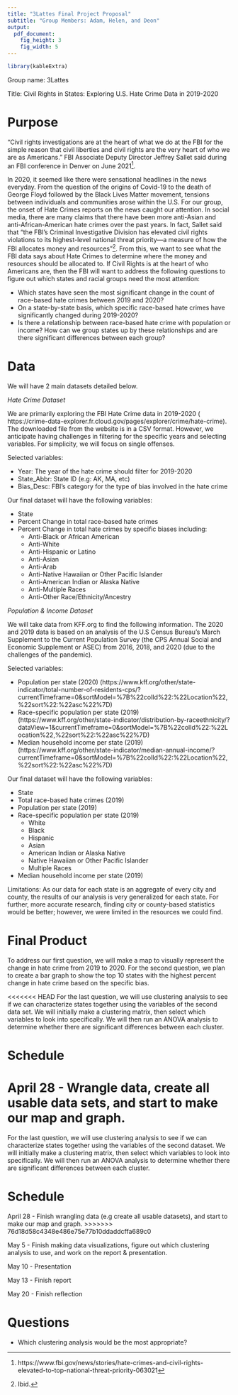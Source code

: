 ```yaml
---
title: "3Lattes Final Project Proposal"
subtitle: "Group Members: Adam, Helen, and Deon"
output: 
  pdf_document:
    fig_height: 3
    fig_width: 5
---
```


```r
library(kableExtra)
```

<!-- Change the title to "Shiny Proposal for Group A# or B#", depending on your section, with your # -->

<!-- For the Revised proposal, add "Revised" to the title -->

Group name: 3Lattes

<!-- The group name will be used as the name of your group repo for both group projects. -->


Title: Civil Rights in States: Exploring U.S. Hate Crime Data in 2019-2020

<!-- The tentative title of your shiny project -->

# Purpose

<!-- Describe the general topic/phenomena you want to explore, as well as some questions that you hope to address. -->

“Civil rights investigations are at the heart of what we do at the FBI for the simple reason that civil liberties and civil rights are the very heart of who we are as Americans.” FBI Associate Deputy Director Jeffrey Sallet said during an FBI conference in Denver on June 2021^[https://www.fbi.gov/news/stories/hate-crimes-and-civil-rights-elevated-to-top-national-threat-priority-063021].

In 2020, it seemed like there were sensational headlines in the news everyday. From the question of the origins of Covid-19 to the death of George Floyd followed by the Black Lives Matter movement, tensions between individuals and communities arose within the U.S. For our group, the onset of Hate Crimes reports on the news caught our attention. In social media, there are many claims that there have been more anti-Asian and anti-African-American hate crimes over the past years. In fact, Sallet said that “the FBI’s Criminal Investigative Division has elevated civil rights violations to its highest-level national threat priority—a measure of how the FBI allocates money and resources”^[Ibid.]. From this, we want to see what the FBI data says about Hate Crimes to determine where the money and resources should be allocated to. If Civil Rights is at the heart of who Americans are, then the FBI will want to address the following questions to figure out which states and racial groups need the most attention:

+ Which states have seen the most significant change in the count of race-based hate crimes between 2019 and 2020?
+ On a state-by-state basis, which specific race-based hate crimes have significantly changed during 2019-2020?
+ Is there a relationship between race-based hate crime with population or income? How can we group states up by these relationships and are there significant differences between each group?

# Data 

<!-- Identify one or more data sources that could be used in the project. What form is the data in (downloadable csv file? needs to be scraped from web?)? What do you imagine will be challenging about ingesting and/or wrangling the data? -->

We will have 2 main datasets detailed below.

_Hate Crime Dataset_

We are primarily exploring the FBI Hate Crime data in 2019-2020 ( https://crime-data-explorer.fr.cloud.gov/pages/explorer/crime/hate-crime). The downloaded file from the website is in a CSV format. However, we anticipate having challenges in filtering for the specific years and selecting variables. For simplicity, we will focus on single offenses.

Selected variables:

+ Year: The year of the hate crime should filter for 2019-2020
+ State_Abbr: State ID (e.g: AK, MA, etc)
+ Bias_Desc: FBI’s category for the type of bias involved in the hate crime

Our final dataset will have the following variables:

+ State
+ Percent Change in total race-based hate crimes
+ Percent Change in total hate crimes by specific biases including:
  + Anti-Black or African American
  + Anti-White
  + Anti-Hispanic or Latino
  + Anti-Asian
  + Anti-Arab
  + Anti-Native Hawaiian or Other Pacific Islander
  + Anti-American Indian or Alaska Native
  + Anti-Multiple Races
  + Anti-Other Race/Ethnicity/Ancestry

_Population & Income Dataset_

We will take data from KFF.org to find the following information. The 2020 and 2019 data is based on an analysis of the U.S Census Bureau’s March Supplement to the Current Population Survey (the CPS Annual Social and Economic Supplement or ASEC) from 2016, 2018, and 2020 (due to the challenges of the pandemic).

Selected variables:

+ Population per state  (2020) (https://www.kff.org/other/state-indicator/total-number-of-residents-cps/?currentTimeframe=0&sortModel=%7B%22colId%22:%22Location%22,%22sort%22:%22asc%22%7D)
+ Race-specific population per state (2019) (https://www.kff.org/other/state-indicator/distribution-by-raceethnicity/?dataView=1&currentTimeframe=0&sortModel=%7B%22colId%22:%22Location%22,%22sort%22:%22asc%22%7D) 
+ Median household income per state (2019) (https://www.kff.org/other/state-indicator/median-annual-income/?currentTimeframe=0&sortModel=%7B%22colId%22:%22Location%22,%22sort%22:%22asc%22%7D) 

Our final dataset will have the following variables:

+ State
+ Total race-based hate crimes (2019)
+ Population per state (2019)
+ Race-specific population per state (2019)
  + White
  + Black
  + Hispanic
  + Asian
  + American Indian or Alaska Native
  + Native Hawaiian or Other Pacific Islander
  + Multiple Races
+ Median household income per state (2019)

Limitations: As our data for each state is an aggregate of every city and county, the results of our analysis is very generalized for each state. For further, more accurate research, finding city or county-based statistics would be better; however, we were limited in the resources we could find.

# Final Product 

To address our first question, we will make a map to visually represent the change in hate crime from 2019 to 2020. For the second question, we plan to create a bar graph to show the top 10 states with the highest percent change in hate crime based on the specific bias. 

<<<<<<< HEAD
For the last question, we will use clustering analysis to see if we can characterize states together using the variables of the second data set. We will initially make a clustering matrix, then select which variables to look into specifically. We will then run an ANOVA analysis to determine whether there are significant differences between each cluster.


# Schedule

April 28 - Wrangle data, create all usable data sets, and start to make our map and graph. 
=======
For the last question, we will use clustering analysis to see if we can characterize states together using the variables of the second dataset. We will initially make a clustering matrix, then select which variables to look into specifically. We will then run an ANOVA analysis to determine whether there are significant differences between each cluster.

# Schedule

April 28 - Finish wrangling data (e.g create all usable datasets), and start to make our map and graph. 
>>>>>>> 76d18d58c4348e486e75e77b10ddaddcffa689c0

May 5  - Finish making data visualizations, figure out which clustering analysis to use, and work on the report & presentation.

May 10 - Presentation

May 13 - Finish report

May 20 - Finish reflection

# Questions

+ Which clustering analysis would be the most appropriate?
